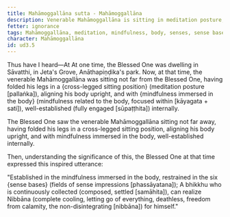 ```yaml
---
title: Mahāmoggallāna sutta - Mahāmoggallāna
description: Venerable Mahāmoggallāna is sitting in meditation posture, aligning his body upright, and having set up mindfulness immersed in the body. The Blessed One sees this and expresses an inspired utterance.
fetter: ignorance
tags: Mahāmoggallāna, meditation, mindfulness, body, senses, sense bases, Nibbāna, ud, ud3
character: Mahāmoggallāna
id: ud3.5
---
```


Thus have I heard—At At one time, the Blessed One was dwelling in Sāvatthi, in Jeta's Grove, Anāthapiṇḍika's park. Now, at that time, the venerable Mahāmoggallāna was sitting not far from the Blessed One, having folded his legs in a \{cross-legged sitting position} (meditation posture [pallaṅka]), aligning his body upright, and with \{mindfulness immersed in the body} (mindfulness related to the body, focused within [kāyagata + sati]), well-established (fully engaged [sūpaṭṭhita]) internally.

The Blessed One saw the venerable Mahāmoggallāna sitting not far away, having folded his legs in a cross-legged sitting position, aligning his body upright, and with mindfulness immersed in the body, well-established internally.

Then, understanding the significance of this, the Blessed One at that time expressed this inspired utterance:

"Established in the mindfulness immersed in the body,
restrained in the six \{sense bases} (fields of sense impressions [phassāyatana]);
A bhikkhu who is continuously collected (composed, settled [samāhita]),
can realize Nibbāna (complete cooling, letting go of everything, deathless, freedom from calamity, the non-disintegrating [nibbāna]) for himself."